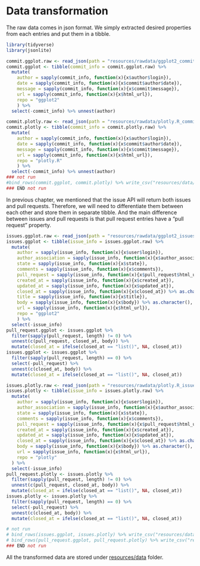 # Data transformation

The raw data comes in json format. We simply extracted desired properties from each entries and put them in a tibble.
```r
library(tidyverse)
library(jsonlite)
```


```r
commit.ggplot.raw <- read_json(path = "resources/rawdata/ggplot2_commits.json")
commit.ggplot <- tibble(commit_info = commit.ggplot.raw) %>%
  mutate(
    author = sapply(commit_info, function(x){x$author$login}),
    date = sapply(commit_info, function(x){x$commit$author$date}),
    message = sapply(commit_info, function(x){x$commit$message}),
    url = sapply(commit_info, function(x){x$html_url}),
    repo = "ggplot2"
    ) %>% 
  select(-commit_info) %>% unnest(author)

commit.plotly.raw <- read_json(path = "resources/rawdata/plotly.R_commits.json")
commit.plotly <- tibble(commit_info = commit.plotly.raw) %>%
  mutate(
    author = sapply(commit_info, function(x){x$author$login}),
    date = sapply(commit_info, function(x){x$commit$author$date}),
    message = sapply(commit_info, function(x){x$commit$message}),
    url = sapply(commit_info, function(x){x$html_url}),
    repo = "plotly.R"
    ) %>% 
  select(-commit_info) %>% unnest(author)
### not run
#bind_rows(commit.ggplot, commit.plotly) %>% write_csv("resources/data/commits.csv")
### END not run
```
In previous chapter, we mentioned that the issue API will return both issues and pull requests. Therefore, we will need to differentiate them between each other and store them in separate tibble. And the main difference between issues and pull requests is that pull request entries have a "pull request" property.
```r
issues.ggplot.raw <- read_json(path = "resources/rawdata/ggplot2_issues.json")
issues.ggplot <- tibble(issue_info = issues.ggplot.raw) %>%
  mutate(
    author = sapply(issue_info, function(x){x$user$login}),
    author_association = sapply(issue_info, function(x){x$author_association}),
    state = sapply(issue_info, function(x){x$state}),
    comments = sapply(issue_info, function(x){x$comments}),
    pull_request = sapply(issue_info, function(x){x$pull_request$html_url}),
    created_at = sapply(issue_info, function(x){x$created_at}),
    updated_at = sapply(issue_info, function(x){x$updated_at}),
    closed_at = sapply(issue_info, function(x){x$closed_at}) %>% as.character(),
    title = sapply(issue_info, function(x){x$title}),
    body = sapply(issue_info, function(x){x$body}) %>% as.character(),
    url = sapply(issue_info, function(x){x$html_url}),
    repo = "ggplot2"
    ) %>%
  select(-issue_info)
pull_request.ggplot <- issues.ggplot %>% 
  filter(sapply(pull_request, length) != 0) %>% 
  unnest(c(pull_request, closed_at, body)) %>%
  mutate(closed_at = ifelse(closed_at == "list()", NA, closed_at))
issues.ggplot <- issues.ggplot %>%
  filter(sapply(pull_request, length) == 0) %>% 
  select(-pull_request) %>%
  unnest(c(closed_at, body)) %>%
  mutate(closed_at = ifelse(closed_at == "list()", NA, closed_at))

issues.plotly.raw <- read_json(path = "resources/rawdata/plotly.R_issues.json")
issues.plotly <- tibble(issue_info = issues.plotly.raw) %>%
  mutate(
    author = sapply(issue_info, function(x){x$user$login}),
    author_association = sapply(issue_info, function(x){x$author_association}),
    state = sapply(issue_info, function(x){x$state}),
    comments = sapply(issue_info, function(x){x$comments}),
    pull_request = sapply(issue_info, function(x){x$pull_request$html_url}),
    created_at = sapply(issue_info, function(x){x$created_at}),
    updated_at = sapply(issue_info, function(x){x$updated_at}),
    closed_at = sapply(issue_info, function(x){x$closed_at}) %>% as.character(),
    body = sapply(issue_info, function(x){x$body}) %>% as.character(),
    url = sapply(issue_info, function(x){x$html_url}),
    repo = "plotly"
  ) %>%
  select(-issue_info)
pull_request.plotly <- issues.plotly %>% 
  filter(sapply(pull_request, length) != 0) %>% 
  unnest(c(pull_request, closed_at, body)) %>%
  mutate(closed_at = ifelse(closed_at == "list()", NA, closed_at))
issues.plotly <- issues.plotly %>%
  filter(sapply(pull_request, length) == 0) %>% 
  select(-pull_request) %>%
  unnest(c(closed_at, body)) %>%
  mutate(closed_at = ifelse(closed_at == "list()", NA, closed_at))

# not run
# bind_rows(issues.ggplot, issues.plotly) %>% write_csv("resources/data/issues.csv")
# bind_rows(pull_request.ggplot, pull_request.plotly) %>% write_csv("resources/data/pull_requests.csv")
### END not run
```
All the transformed data are stored under [resources/data](https://github.com/5293-project-statistical-graphics/final-project/tree/main/resources/data){target="_blank} folder.

